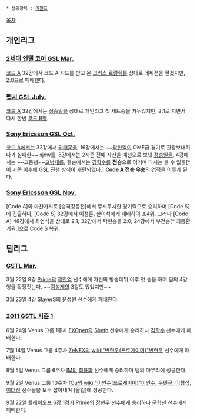  * 상위항목 : [[이원표]]

[[목차]]

== 개인리그 ==
=== [[2세대 인텔 코어 GSL Mar.]] ===
[[코드 A]] 32강에서 코드 A 시드를 받고 온 [[크리스 로랑줴]]를 상대로 데뷔전을 펼쳤지만, 2:0으로 패배했다.
=== [[펩시 GSL July.]] ===
[[코드 A]] 32강에서는 [[정승일]]을 상대로 개인리그 첫 세트승을 거두었지만, 2:1로 지면서 다시 한번 [[코드 B]]행.
=== [[Sony Ericsson GSL Oct.]] ===
[[코드 A]]에서는 32강에서 [[권태훈]]을, 16강에서는 ~~[[곽한얼]]이 OME급 경기로 관광보내려다가 실패한~~ sjow를, 8강에서는 2시즌 전에 자신을 예선으로 보낸 [[정승일]]을, 4강에서는 ~~고동녕~~[[고병재]]를, 결승에서는 [[김학수]]를 '''전승'''으로 이기며  다시는 볼 수 없을[* 이 시즌 이후에 GSL 진행 방식이 개편되었다.] '''Code A 전승 우승'''의 업적을 이루게 된다.
=== [[Sony Ericsson GSL Nov.]] ===
[Code A]와 마찬가지로 [승격강등전]에서 무시무시한 경기력으로 승리하며 [Code S]에 진출하나, [Code S] 32강에서 이정훈, 한이석에게 패배하여 조4위. 그러나 [Code A] 48강에서 최연식을 상대로 2:1, 32강에서 탁현승을 2:0, 24강에서 부전승[* 최종환 기권.]으로 Code S 복귀.
== 팀리그 ==
=== [[GSTL Mar.]] ===
3월 22일 8강 [[Prime]]의 [[곽한얼]] 선수에게 자신의 방송데뷔 이후 첫 승을 하며 팀의 4강행을 확정짓는다. ~~[[김성제]]의 3킬도 있었지만~~

3월 23일 4강 [[SlayerS]]의 [[문성원]] 선수에게 패배한다.
=== [[2011 GSTL 시즌 1]] ===
6월 24일 Venus 그룹 1주차 [[FXOpen]]의 [[Sheth]] 선수에게 승리하나 [[김학수]] 선수에게 패배한다.

7월 14일 Venus 그룹 4주차 [[ZeNEX]]의 [[wiki:"변현우(프로게이머)"변현우]] 선수에게 패배한다.

8월 5일 Venus 그룹 6주차 [[IM]]의 [[최용화]] 선수에게 승리하며 팀의 마무리에 성공한다.

9월 2일 Venus 그룹 10주차 [[fOu]]의 [[wiki:"이인수(프로게이머)"이인수]], [[우민규]], [[이형섭]], [[이대진]] 선수들을 모두 잡아내며 [올킬]에 성공한다.

9월 22일 플레이오프 6강 1경기 [[Prime]]의 [[장현우]] 선수에게 승리하나 [[문학선]] 선수에게 패배한다.
